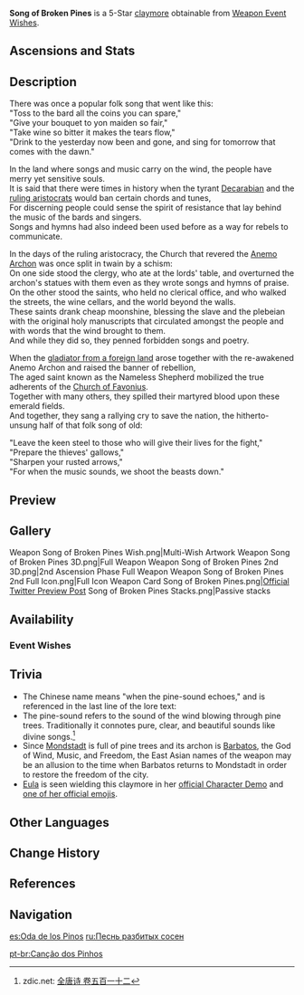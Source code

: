 {{Weapon Infobox
|id             = 12503
|image          = <gallery>
Weapon Song of Broken Pines.png|Base
Weapon Song of Broken Pines 2nd.png|2nd Ascension
</gallery>
|type           = Claymore
|releaseDate    = 2021-05-18
|rarity         = 5
|base_atk       = 49
|2nd_stat_type  = Physical DMG Bonus
|2nd_stat       = 4.5%
|series         = Millennial Movement
|obtain         = Weapon Event Wishes
|passive        = Rebel's Banner Hymn
|effect         = A part of the "Millennial Movement" that wanders amidst the winds.<br />Increases ATK by (var1)%, and when Normal or Charged Attacks hit opponents, the character gains a Sigil of Whispers. This effect can be triggered once every 0.3s.<br />When you possess four Sigils of Whispers, all of them will be consumed and all nearby party members will obtain the "Millennial Movement: Banner-Hymn" effect for 12s.<br />"Millennial Movement: Banner-Hymn" increases Normal ATK SPD by (var2)% and increases ATK by (var3)%. Once this effect is triggered, you will not gain Sigils of Whispers for 20s.<br />Of the many effects of the "Millennial Movement", buffs of the same type will not stack.
|eff_rank1_var1 = 16
|eff_rank2_var1 = 20
|eff_rank3_var1 = 24
|eff_rank4_var1 = 28
|eff_rank5_var1 = 32
|eff_rank1_var2 = 12
|eff_rank2_var2 = 15
|eff_rank3_var2 = 18
|eff_rank4_var2 = 21
|eff_rank5_var2 = 24
|eff_rank1_var3 = 20
|eff_rank2_var3 = 25
|eff_rank3_var3 = 30
|eff_rank4_var3 = 35
|eff_rank5_var3 = 40
|eff_att1       = ATK SPD
|eff_att2       = ATK
|eff_att3       = Party ATK Increase
|eff_att4       = Party
}}
{{Description|A greatsword as light as the sigh of grass in the breeze, yet as merciless to the corrupt as a typhoon.}}
'''Song of Broken Pines''' is a 5-Star [[claymore]] obtainable from [[Weapon Event Wishes]].

==Ascensions and Stats==
{{Weapon Ascensions and Stats
|ascendMat1 = Tile of Decarabian's Tower
|ascendMat2 = Debris of Decarabian's City
|ascendMat3 = Fragment of Decarabian's Epic
|ascendMat4 = Scattered Piece of Decarabian's Dream
|bossMat1   = Heavy Horn
|bossMat2   = Black Bronze Horn
|bossMat3   = Black Crystal Horn
|commonMat1 = Damaged Mask
|commonMat2 = Stained Mask
|commonMat3 = Ominous Mask
}}

==Description==
There was once a popular folk song that went like this:<br />
"Toss to the bard all the coins you can spare,"<br />
"Give your bouquet to yon maiden so fair,"<br />
"Take wine so bitter it makes the tears flow,"<br />
"Drink to the yesterday now been and gone, and sing for tomorrow that comes with the dawn."

In the land where songs and music carry on the wind, the people have merry yet sensitive souls.<br />
It is said that there were times in history when the tyrant [[Decarabian]] and the [[Lawrence Clan|ruling aristocrats]] would ban certain chords and tunes,<br />
For discerning people could sense the spirit of resistance that lay behind the music of the bards and singers.<br />
Songs and hymns had also indeed been used before as a way for rebels to communicate.

In the days of the ruling aristocracy, the Church that revered the [[Barbatos|Anemo Archon]] was once split in twain by a schism:<br />
On one side stood the clergy, who ate at the lords' table, and overturned the archon's statues with them even as they wrote songs and hymns of praise.<br />
On the other stood the saints, who held no clerical office, and who walked the streets, the wine cellars, and the world beyond the walls.<br />
These saints drank cheap moonshine, blessing the slave and the plebeian with the original holy manuscripts that circulated amongst the people and with words that the wind brought to them.<br />
And while they did so, they penned forbidden songs and poetry.

When the [[Vennessa|gladiator from a foreign land]] arose together with the re-awakened Anemo Archon and raised the banner of rebellion,<br />
The aged saint known as the Nameless Shepherd mobilized the true adherents of the [[Church of Favonius]].<br />
Together with many others, they spilled their martyred blood upon these emerald fields.<br />
And together, they sang a rallying cry to save the nation, the hitherto-unsung half of that folk song of old:

"Leave the keen steel to those who will give their lives for the fight,"<br />
"Prepare the thieves' gallows,"<br />
"Sharpen your rusted arrows,"<br />
"For when the music sounds, we shoot the beasts down."

==Preview==
{{Preview
|file    = Weapon Song of Broken Pines Passive
}}

==Gallery==
<gallery hideaddbutton="true" captionalign="center">
Weapon Song of Broken Pines Wish.png|Multi-Wish Artwork
Weapon Song of Broken Pines 3D.png|Full Weapon
Weapon Song of Broken Pines 2nd 3D.png|2nd Ascension Phase Full Weapon
Weapon Song of Broken Pines 2nd Full Icon.png|Full Icon
Weapon Card Song of Broken Pines.png|[https://twitter.com/GenshinImpact/status/1393778231845613574 Official Twitter Preview Post]
Song of Broken Pines Stacks.png|Passive stacks
</gallery>

==Availability==
===Event Wishes===
{{Featured}}

==Trivia==
* The Chinese name means "when the pine-sound echoes," and is referenced in the last line of the lore text: {{Lang|"For when the music sounds, we shoot the beasts down."|zh=留到松籁响起之时，将那衣冠禽兽射落|zh_tl=Wait until the time when the pine-sound echoes, then shoot those dressed-up beasts down.}}
* The pine-sound {{Lang|zh=松籁|zh_rm=sōnglài}} refers to the sound of the wind blowing through pine trees. Traditionally it connotes pure, clear, and beautiful sounds like divine songs.<ref>zdic.net: [http://gj.zdic.net/archive.php?aid-18572.html 全唐诗 卷五百一十二]</ref>
* Since [[Mondstadt]] is full of pine trees and its archon is [[Barbatos]], the God of Wind, Music, and Freedom, the East Asian names of the weapon may be an allusion to the time when Barbatos returns to Mondstadt in order to restore the freedom of the city.
* [[Eula]] is seen wielding this claymore in her [https://youtu.be/Go7SeJ-yOL4 official Character Demo] and [[:File:Character Eula Chibi Sticker 1.png|one of her official emojis]].

==Other Languages==
{{Other Languages
|en      = Song of Broken Pines
|zhs     = 松籁响起之时
|zhs_rm  = Sōnglài Xiǎngqǐ zhī Shí
|zht     = 松籟響起之時
|zht_rm  = Sōnglài Xiǎngqǐ zhī Shí
|zh_tl   = When the Pine-Sound Echoes
|ja      = 松韻の響く頃
|ja_rm   = Shouin no Hibiku Koro
|ja_tl   = When the Pine-Tone Echoes
|ko      = 송뢰가 울릴 무렵
|ko_rm   = Songroe-ga Ullil Muryeop
|ko_tl   = When the Pine-Sound Echoes
|es      = Oda de los Pinos
|es_tl   = Ode of the Pines
|fr      = Ode au chant du vent
|fr_tl   = Ode to the Song of the Wind
|ru      = Песнь разбитых сосен
|ru_tl   = Song of Broken Pines
|th      = Song of Broken Pines
|vi      = Tiếng Gió Trong Rừng Thông
|vi_tl   = Sound of Wind in the Pine Forest
|de      = Kiefernklang
|de_tl   = Sound of the Pines
|id      = Song of Broken Pines
|pt      = Canção dos Pinhos
|pt_tl   = Song of the Pines
}}

==Change History==
{{Change History|1.5}}

==References==
{{Reflist}}

==Navigation==
{{Weapons by Series Navbox|series=Millennial Movement}}
{{Weapon Navbox|type=Claymores}}

[[es:Oda de los Pinos]]
[[ru:Песнь разбитых сосен]]

[[pt-br:Canção dos Pinhos]]